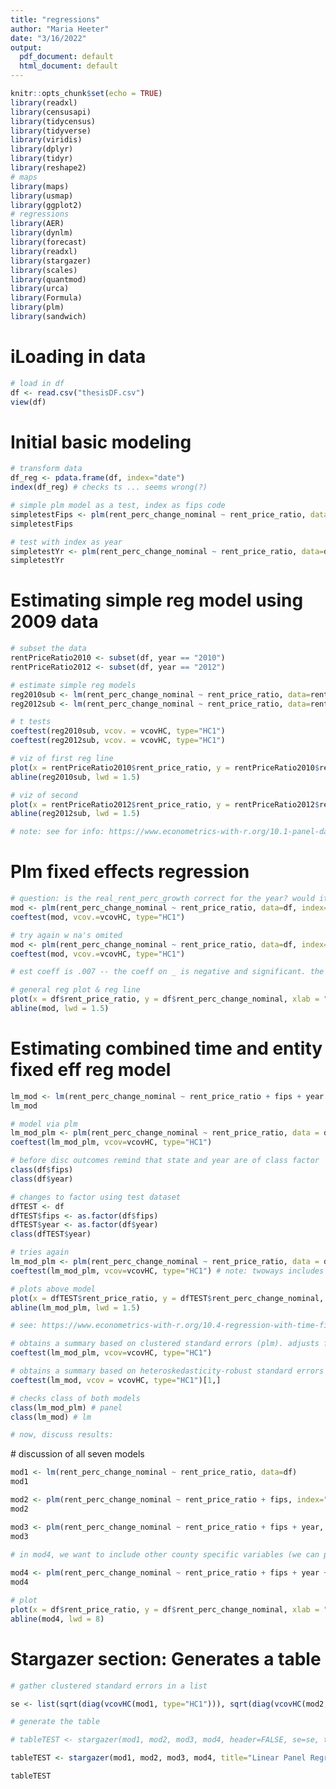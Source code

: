 ```yaml
---
title: "regressions"
author: "Maria Heeter"
date: "3/16/2022"
output:
  pdf_document: default
  html_document: default
---
```


```r
knitr::opts_chunk$set(echo = TRUE)
library(readxl)
library(censusapi)
library(tidycensus)
library(tidyverse)
library(viridis)
library(dplyr)
library(tidyr)
library(reshape2)
# maps 
library(maps)
library(usmap)
library(ggplot2)
# regressions 
library(AER)
library(dynlm)
library(forecast)
library(readxl)
library(stargazer)
library(scales)
library(quantmod)
library(urca)
library(Formula)
library(plm)
library(sandwich)
```
 
# iLoading in data 

```r
# load in df 
df <- read.csv("thesisDF.csv")
view(df)
```

# Initial basic modeling

```r

# transform data 
df_reg <- pdata.frame(df, index="date")
index(df_reg) # checks ts ... seems wrong(?) 

# simple plm model as a test, index as fips code 
simpletestFips <- plm(rent_perc_change_nominal ~ rent_price_ratio, data=df, index="fips", model="within")
simpletestFips

# test with index as year 
simpletestYr <- plm(rent_perc_change_nominal ~ rent_price_ratio, data=df, index="year", model="within")
simpletestYr

```

# Estimating simple reg model using 2009 data 

```r
# subset the data 
rentPriceRatio2010 <- subset(df, year == "2010")
rentPriceRatio2012 <- subset(df, year == "2012")

# estimate simple reg models 
reg2010sub <- lm(rent_perc_change_nominal ~ rent_price_ratio, data=rentPriceRatio2010)
reg2012sub <- lm(rent_perc_change_nominal ~ rent_price_ratio, data=rentPriceRatio2012)

# t tests 
coeftest(reg2010sub, vcov. = vcovHC, type="HC1")
coeftest(reg2012sub, vcov. = vcovHC, type="HC1")

# viz of first reg line 
plot(x = rentPriceRatio2010$rent_price_ratio, y = rentPriceRatio2010$real_rent_perc_growth, xlab = "Rent-Price Ratio (2010)", ylab = "Real Rent Percent Growth Rate (2010)", ylim = c(0, .4), pch = 20, col = "steelblue")
abline(reg2010sub, lwd = 1.5)

# viz of second 
plot(x = rentPriceRatio2012$rent_price_ratio, y = rentPriceRatio2012$real_rent_perc_growth, xlab = "Rent-Price Ratio (2012)", ylab = "Real Rent Percent Growth Rate (2012)", ylim = c(0, .4), pch = 20, col = "steelblue")
abline(reg2012sub, lwd = 1.5)

# note: see for info: https://www.econometrics-with-r.org/10.1-panel-data.html
```

# Plm fixed effects regression 

```r
# question: is the real_rent_perc_growth correct for the year? would it be one ahead? 
mod <- plm(rent_perc_change_nominal ~ rent_price_ratio, data=df, index=c("date", "fips"), model='within')
coeftest(mod, vcov.=vcovHC, type="HC1")

# try again w na's omited 
mod <- plm(rent_perc_change_nominal ~ rent_price_ratio, data=df, index=c("date", "fips"), model='within')
coeftest(mod, vcov.=vcovHC, type="HC1")

# est coeff is .007 -- the coeff on _ is negative and significant. the interpretation is that the est reduction in rent perc growth due to an increase in the rent_price_ratio by 1 is .007. "although including [fips] fixed effects eliminates the risk of a bias due to omitted factors that vary across states but not over time, we suspect that there are other omitted variables that vary over time and thus cause a bias."

# general reg plot & reg line 
plot(x = df$rent_price_ratio, y = df$rent_perc_change_nominal, xlab = "Rent-Price Ratio (2009 - 2019)", ylab = "Real Rent Percent Growth Rate (2009 - 2019)", ylim = c(0, .4), pch = 20, col = "steelblue")
abline(mod, lwd = 1.5)
```

# Estimating combined time and entity fixed eff reg model 

```r
lm_mod <- lm(rent_perc_change_nominal ~ rent_price_ratio + fips + year - 1, data=df)
lm_mod

# model via plm 
lm_mod_plm <- plm(rent_perc_change_nominal ~ rent_price_ratio, data = df, index = c("fips", "year"), model="within", effect="twoways")
coeftest(lm_mod_plm, vcov=vcovHC, type="HC1")

# before disc outcomes remind that state and year are of class factor 
class(df$fips)
class(df$year)

# changes to factor using test dataset 
dfTEST <- df 
dfTEST$fips <- as.factor(df$fips)
dfTEST$year <- as.factor(df$year)
class(dfTEST$year)

# tries again 
lm_mod_plm <- plm(rent_perc_change_nominal ~ rent_price_ratio, data = dfTEST, index = c("fips", "year"), model="within", effect="twoways")
coeftest(lm_mod_plm, vcov=vcovHC, type="HC1") # note: twoways includes entity and time dummies. adds the addtl regressor year for time fixed effects. 

# plots above model 
plot(x = dfTEST$rent_price_ratio, y = dfTEST$rent_perc_change_nominal, xlab = "Rent-Price Ratio (2009-2019)", ylab = "Real Rent Percent Growth Rate (2009-2019)", ylim = c(0, .4), pch = 20, col = "steelblue")
abline(lm_mod_plm, lwd = 1.5)

# see: https://www.econometrics-with-r.org/10.4-regression-with-time-fixed-effects.html

# obtains a summary based on clustered standard errors (plm). adjusts for autocorrelation AND heteroskedasticity. 
coeftest(lm_mod_plm, vcov=vcovHC, type="HC1")

# obtains a summary based on heteroskedasticity-robust standard errors (no adj for heterosked. only)
coeftest(lm_mod, vcov = vcovHC, type="HC1")[1,]

# checks class of both models 
class(lm_mod_plm) # panel 
class(lm_mod) # lm 

# now, discuss results: 
```
 
 # discussion of all seven models 
```r
mod1 <- lm(rent_perc_change_nominal ~ rent_price_ratio, data=df)
mod1

mod2 <- plm(rent_perc_change_nominal ~ rent_price_ratio + fips, index="fips", data=df) # note: i altered the code to make fips index... 
mod2

mod3 <- plm(rent_perc_change_nominal ~ rent_price_ratio + fips + year, index = c("fips", "year"), model = "within", effect="twoways", data=df)
mod3 

# in mod4, we want to include other county specific variables (we can pull this from the api!)
 
mod4 <- plm(rent_perc_change_nominal ~ rent_price_ratio + fips + year + population + housing_value + gini_income_inequality_index + household_type + bach_deg_reported + occupancy_status + vacancy_status + housing_units + twelve_mo_median_hh_income, index=c("fips", "year"), model="within", effect="twoways", data=df)
mod4

# plot 
plot(x = df$rent_price_ratio, y = df$rent_perc_change_nominal, xlab = "Rent-Price Ratio (2009 - 2019)", ylab = "Real Rent Percent Growth Rate (2009 - 2019)", ylim = c(0, .4), pch = 20, col = "steelblue")
abline(mod4, lwd = 8)

```

# Stargazer section: Generates a table

```r
# gather clustered standard errors in a list 

se <- list(sqrt(diag(vcovHC(mod1, type="HC1"))), sqrt(diag(vcovHC(mod2, type="HC1"))), sqrt(diag(vcovHC(mod3, type="HC1"))), sqrt(diag(vcovHC(mod4, type="HC1"))))

# generate the table 

# tableTEST <- stargazer(mod1, mod2, mod3, mod4, header=FALSE, se=se, title="Linear Panel Regression Models of Rent Growth and Rent-Price-Ratio", model.numbers=FALSE, column.labels=c("(1)", "(2)", "(3)", "(4)", type="latex", out="Documents/GitHub/econThesisSpring/stargazertest.htmL")) # file name and loc

tableTEST <- stargazer(mod1, mod2, mod3, mod4, title="Linear Panel Regression Models of Rent Growth and Rent-Price-Ratio", header=FALSE, se=se, type="html", out = "stargazerOutputTest.html")

tableTEST
```





